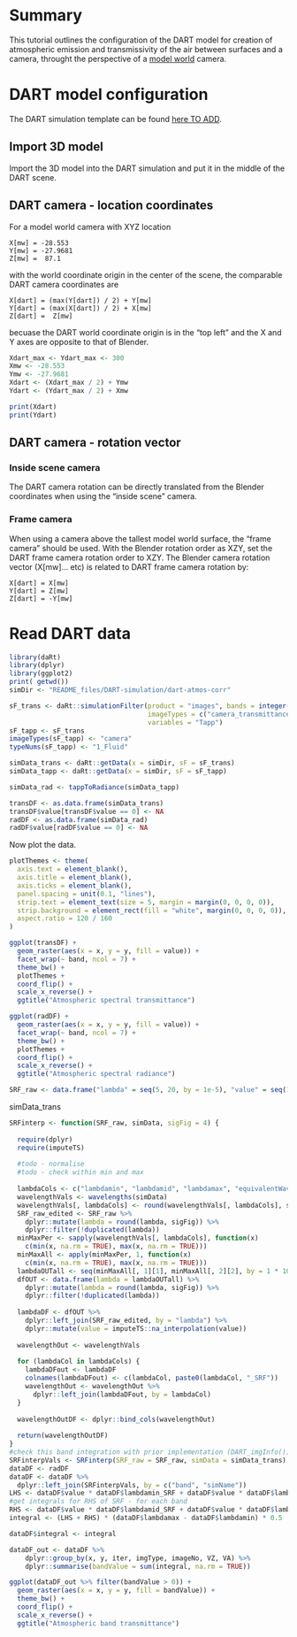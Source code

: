 # Summary 

This tutorial outlines the configuration of the DART model for creation of atmospheric emission and transmissivity of the air between surfaces and a camera, throught the perspective of a [model world](../Model-world) camera.

# DART model configuration

The DART simulation template can be found [here TO ADD](README_files/).

## Import 3D model

Import the 3D model into the DART simulation and put it in the middle of the DART scene.


## DART camera - location coordinates

For a model world camera with XYZ location

```
X[mw] = -28.553
Y[mw] = -27.9681
Z[mw] =  87.1
```

with the world coordinate origin in the center of the scene, the comparable DART camera coordinates are

```
X[dart] = (max(Y[dart]) / 2) + Y[mw]
Y[dart] = (max(X[dart]) / 2) + X[mw]
Z[dart] =  Z[mw]
```
becuase the DART world coordinate origin is in the "top left" and the X and Y axes are opposite to that of Blender. 

``` r
Xdart_max <- Ydart_max <- 300
Xmw <- -28.553
Ymw <- -27.9681
Xdart <- (Xdart_max / 2) + Ymw
Ydart <- (Ydart_max / 2) + Xmw
```

``` r
print(Xdart)
print(Ydart)
```

## DART camera - rotation vector

### Inside scene camera

The DART camera rotation can be directly translated from the Blender coordinates when using the "inside scene" camera. 

### Frame camera

When using a camera above the tallest model world surface, the "frame camera" should be used. With the Blender rotation order as XZY, set the DART frame camera rotation order to XZY. The Blender camera rotation vector (X[mw]... etc) is related to DART frame camera rotation by: 

```
X[dart] = X[mw]
Y[dart] = Z[mw]
Z[dart] = -Y[mw]
```

# Read DART data

```r
library(daRt)
library(dplyr)
library(ggplot2)
print( getwd())
simDir <- "README_files/DART-simulation/dart-atmos-corr"

sF_trans <- daRt::simulationFilter(product = "images", bands = integer(), iters = "ITERX", 
                                   imageTypes = c("camera_transmittance"), typeNums = "",
                                   variables = "Tapp")
sF_tapp <- sF_trans
imageTypes(sF_tapp) <- "camera"
typeNums(sF_tapp) <- "1_Fluid"

simData_trans <- daRt::getData(x = simDir, sF = sF_trans)
simData_tapp <- daRt::getData(x = simDir, sF = sF_tapp)

simData_rad <- tappToRadiance(simData_tapp)

transDF <- as.data.frame(simData_trans)
transDF$value[transDF$value == 0] <- NA
radDF <- as.data.frame(simData_rad)
radDF$value[radDF$value == 0] <- NA

```

Now plot the data.
``` r

plotThemes <- theme(
  axis.text = element_blank(),
  axis.title = element_blank(),
  axis.ticks = element_blank(), 
  panel.spacing = unit(0.1, "lines"),
  strip.text = element_text(size = 5, margin = margin(0, 0, 0, 0)),
  strip.background = element_rect(fill = "white", margin(0, 0, 0, 0)),
  aspect.ratio = 120 / 160
)

ggplot(transDF) +
  geom_raster(aes(x = x, y = y, fill = value)) +
  facet_wrap(~ band, ncol = 7) +
  theme_bw() +
  plotThemes +
  coord_flip() +
  scale_x_reverse() +
  ggtitle("Atmospheric spectral transmittance")

ggplot(radDF) +
  geom_raster(aes(x = x, y = y, fill = value)) +
  facet_wrap(~ band, ncol = 7) +
  theme_bw() +
  plotThemes +
  coord_flip() +
  scale_x_reverse() +
  ggtitle("Atmospheric spectral radiance")

```


```r
SRF_raw <- data.frame("lambda" = seq(5, 20, by = 1e-5), "value" = seq(1, 1, length.out = length(seq(5, 20, by = 1e-5))))
```


simData_trans

```r
SRFinterp <- function(SRF_raw, simData, sigFig = 4) {
  
  require(dplyr)
  require(imputeTS)
  
  #todo - normalise
  #todo - check within min and max
  
  lambdaCols <- c("lambdamin", "lambdamid", "lambdamax", "equivalentWavelength")
  wavelengthVals <- wavelengths(simData)
  wavelengthVals[, lambdaCols] <- round(wavelengthVals[, lambdaCols], sigFig)
  SRF_raw_edited <- SRF_raw %>%
    dplyr::mutate(lambda = round(lambda, sigFig)) %>%
    dplyr::filter(!duplicated(lambda))
  minMaxPer <- sapply(wavelengthVals[, lambdaCols], function(x) 
    c(min(x, na.rm = TRUE), max(x, na.rm = TRUE)))
  minMaxAll <- apply(minMaxPer, 1, function(x) 
    c(min(x, na.rm = TRUE), max(x, na.rm = TRUE)))
  lambdaOUTall <- seq(minMaxAll[, 1][1], minMaxAll[, 2][2], by = 1 * 10^-(sigFig))
  dfOUT <- data.frame(lambda = lambdaOUTall) %>%
    dplyr::mutate(lambda = round(lambda, sigFig)) %>%
    dplyr::filter(!duplicated(lambda))
  
  lambdaDF <- dfOUT %>% 
    dplyr::left_join(SRF_raw_edited, by = "lambda") %>%
    dplyr::mutate(value = imputeTS::na_interpolation(value))
  
  wavelengthOut <- wavelengthVals
  
  for (lambdaCol in lambdaCols) {
    lambdaDFout <- lambdaDF
    colnames(lambdaDFout) <- c(lambdaCol, paste0(lambdaCol, "_SRF"))
    wavelengthOut <- wavelengthOut %>%
      dplyr::left_join(lambdaDFout, by = lambdaCol)
  }
  
  wavelengthOutDF <- dplyr::bind_cols(wavelengthOut)
  
  return(wavelengthOutDF)
}
#check this band integration with prior implementation (DART_imgInfo())
SRFinterpVals <- SRFinterp(SRF_raw = SRF_raw, simData = simData_trans)
dataDF <- radDF
dataDF <- dataDF %>% 
  dplyr::left_join(SRFinterpVals, by = c("band", "simName"))
LHS <- dataDF$value * dataDF$lambdamin_SRF + dataDF$value * dataDF$lambdamid_SRF
#get integrals for RHS of SRF - for each band
RHS <- dataDF$value * dataDF$lambdamid_SRF + dataDF$value * dataDF$lambdamax_SRF
integral <- (LHS + RHS) * (dataDF$lambdamax - dataDF$lambdamin) * 0.5

dataDF$integral <- integral

dataDF_out <- dataDF %>%
    dplyr::group_by(x, y, iter, imgType, imageNo, VZ, VA) %>%
    dplyr::summarise(bandValue = sum(integral, na.rm = TRUE))

ggplot(dataDF_out %>% filter(bandValue > 0)) +
  geom_raster(aes(x = x, y = y, fill = bandValue)) +
  theme_bw() +
  coord_flip() +
  scale_x_reverse() +
  ggtitle("Atmospheric band transmittance")


```
